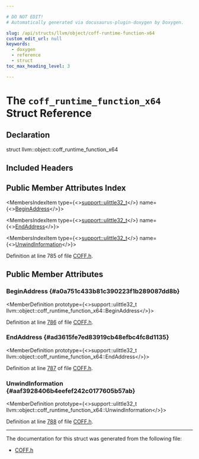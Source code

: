 ```yaml
---

# DO NOT EDIT!
# Automatically generated via docusaurus-plugin-doxygen by Doxygen.

slug: /api/structs/llvm/object/coff-runtime-function-x64
custom_edit_url: null
keywords:
  - doxygen
  - reference
  - struct
toc_max_heading_level: 3

---
```





# The `coff_runtime_function_x64` Struct Reference

<DoxygenPage pluginConfig={pluginConfig}>



## Declaration

<CodeBlock>struct llvm::object::coff_runtime_function_x64</CodeBlock>

## Included Headers

<IncludesList>
<IncludesListItem
  filePath="llvm/Object/COFF.h"
  permalink="/docs/api/files/include/include/llvm/include/llvm/object/coff-h"
  isLocal="true" />
</IncludesList>

## Public Member Attributes Index

<MembersIndex>

<MembersIndexItem
  type={<><a href="/docs/api/namespaces/llvm/support/#a206b37274fa3e908017da357d12724d1">support::ulittle32&#95;t</a></>}
  name={<><a href="#a0a751c433b81c390223f1b289087dd8b">BeginAddress</a></>}>
</MembersIndexItem>

<MembersIndexItem
  type={<><a href="/docs/api/namespaces/llvm/support/#a206b37274fa3e908017da357d12724d1">support::ulittle32&#95;t</a></>}
  name={<><a href="#ad3615fe7ed83919cb48efbc4fc8d1135">EndAddress</a></>}>
</MembersIndexItem>

<MembersIndexItem
  type={<><a href="/docs/api/namespaces/llvm/support/#a206b37274fa3e908017da357d12724d1">support::ulittle32&#95;t</a></>}
  name={<><a href="#aaf3928406b4eefef242c0177605b57ab">UnwindInformation</a></>}>
</MembersIndexItem>

</MembersIndex>


Definition at line 785 of file <a href="/docs/api/files/include/include/llvm/include/llvm/object/coff-h">COFF.h</a>.

<SectionDefinition>

## Public Member Attributes

### BeginAddress {#a0a751c433b81c390223f1b289087dd8b}

<MemberDefinition
  prototype={<>support::ulittle32&#95;t llvm::object::coff&#95;runtime&#95;function&#95;x64::BeginAddress</>}>

Definition at line <a href="/docs/api/files/include/include/llvm/include/llvm/object/coff-h/#l00786">786</a> of file <a href="/docs/api/files/include/include/llvm/include/llvm/object/coff-h">COFF.h</a>.
</MemberDefinition>

### EndAddress {#ad3615fe7ed83919cb48efbc4fc8d1135}

<MemberDefinition
  prototype={<>support::ulittle32&#95;t llvm::object::coff&#95;runtime&#95;function&#95;x64::EndAddress</>}>

Definition at line <a href="/docs/api/files/include/include/llvm/include/llvm/object/coff-h/#l00787">787</a> of file <a href="/docs/api/files/include/include/llvm/include/llvm/object/coff-h">COFF.h</a>.
</MemberDefinition>

### UnwindInformation {#aaf3928406b4eefef242c0177605b57ab}

<MemberDefinition
  prototype={<>support::ulittle32&#95;t llvm::object::coff&#95;runtime&#95;function&#95;x64::UnwindInformation</>}>

Definition at line <a href="/docs/api/files/include/include/llvm/include/llvm/object/coff-h/#l00788">788</a> of file <a href="/docs/api/files/include/include/llvm/include/llvm/object/coff-h">COFF.h</a>.
</MemberDefinition>

</SectionDefinition>

<hr/>

The documentation for this struct was generated from the following file:

<ul>
<li><a href="/docs/api/files/include/include/llvm/include/llvm/object/coff-h">COFF.h</a></li>
</ul>

</DoxygenPage>
